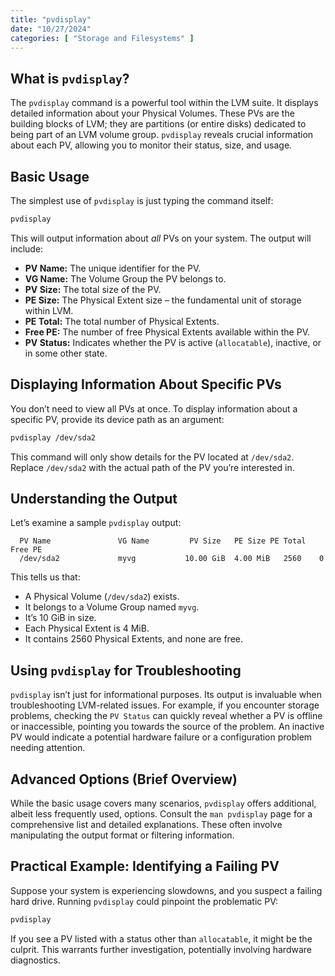 ```yaml
---
title: "pvdisplay"
date: "10/27/2024"
categories: [ "Storage and Filesystems" ]
---
```

## What is `pvdisplay`?

The `pvdisplay` command is a powerful tool within the LVM suite. It displays detailed information about your Physical Volumes.  These PVs are the building blocks of LVM; they are partitions (or entire disks) dedicated to being part of an LVM volume group.  `pvdisplay` reveals crucial information about each PV, allowing you to monitor their status, size, and usage.

## Basic Usage

The simplest use of `pvdisplay` is just typing the command itself:

```bash
pvdisplay
```

This will output information about *all* PVs on your system.  The output will include:

* **PV Name:** The unique identifier for the PV.
* **VG Name:** The Volume Group the PV belongs to.
* **PV Size:** The total size of the PV.
* **PE Size:** The Physical Extent size – the fundamental unit of storage within LVM.
* **PE Total:** The total number of Physical Extents.
* **Free PE:** The number of free Physical Extents available within the PV.
* **PV Status:** Indicates whether the PV is active (`allocatable`), inactive, or in some other state.

## Displaying Information About Specific PVs

You don't need to view all PVs at once.  To display information about a specific PV, provide its device path as an argument:

```bash
pvdisplay /dev/sda2
```

This command will only show details for the PV located at `/dev/sda2`.  Replace `/dev/sda2` with the actual path of the PV you're interested in.

## Understanding the Output

Let's examine a sample `pvdisplay` output:

```
  PV Name               VG Name         PV Size   PE Size PE Total Free PE
  /dev/sda2             myvg           10.00 GiB  4.00 MiB   2560    0
```

This tells us that:

* A Physical Volume (`/dev/sda2`) exists.
* It belongs to a Volume Group named `myvg`.
* It's 10 GiB in size.
* Each Physical Extent is 4 MiB.
* It contains 2560 Physical Extents, and none are free.

##  Using `pvdisplay` for Troubleshooting

`pvdisplay` isn't just for informational purposes. Its output is invaluable when troubleshooting LVM-related issues.  For example, if you encounter storage problems, checking the `PV Status` can quickly reveal whether a PV is offline or inaccessible, pointing you towards the source of the problem.  An inactive PV would indicate a potential hardware failure or a configuration problem needing attention.

##  Advanced Options (Brief Overview)

While the basic usage covers many scenarios, `pvdisplay` offers additional, albeit less frequently used, options.  Consult the `man pvdisplay` page for a comprehensive list and detailed explanations.  These often involve manipulating the output format or filtering information.


## Practical Example: Identifying a Failing PV

Suppose your system is experiencing slowdowns, and you suspect a failing hard drive.  Running `pvdisplay` could pinpoint the problematic PV:

```bash
pvdisplay
```

If you see a PV listed with a status other than `allocatable`, it might be the culprit.  This warrants further investigation, potentially involving hardware diagnostics.

